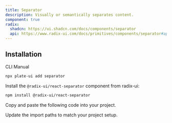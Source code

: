 ```yaml
---
title: Separator
description: Visually or semantically separates content.
component: true
radix:
  shadcn: https://ui.shadcn.com/docs/components/separator
  api: https://www.radix-ui.com/docs/primitives/components/separator#api-reference
---
```


## Installation

<Tabs defaultValue="cli">

<TabsList>
<TabsTrigger value="cli">CLI</TabsTrigger>
<TabsTrigger value="manual">Manual</TabsTrigger>
</TabsList>
<TabsContent value="cli">

```bash
npx plate-ui add separator
```

</TabsContent>

<TabsContent value="manual">

<Steps>

<Step>

Install the `@radix-ui/react-separator` component from radix-ui:

```bash
npm install @radix-ui/react-separator
```

</Step>

<Step>Copy and paste the following code into your project.</Step>

<ComponentSource name="separator" />

<Step>Update the import paths to match your project setup.</Step>

</Steps>

  </TabsContent>

</Tabs>
